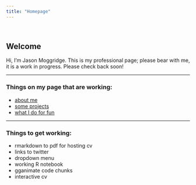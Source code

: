 ```yaml
---
title: "Homepage"
---
```

<br>


## Welcome

Hi, I'm Jason Moggridge. This is my professional page; please bear with me, it is a work in progress. Please check back soon!
  
----
  
### Things on my page that are working:
  
  +  [about me](about.html)
  +  [some projects](projects.html)
  +  [what I do for fun](stravaR.html)
  
----
  
### Things to get working:
  
  +  rmarkdown to pdf for hosting cv
  +  links to twitter
  +  dropdown menu
  +  working R notebook
  +  gganimate code chunks
  +  interactive cv